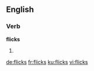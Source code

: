 ==English==

===Verb===
'''flicks'''

# {{third-person singular of|flick}}

[[de:flicks]]
[[fr:flicks]]
[[ku:flicks]]
[[vi:flicks]]